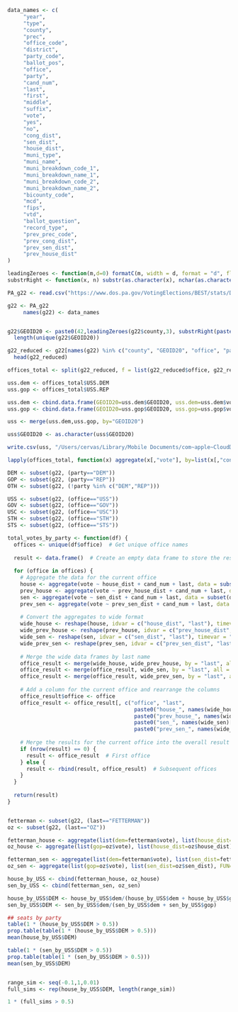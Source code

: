 

```r
data_names <- c(
     "year",
     "type",
     "county",
     "prec",
     "office_code",
     "district",
     "party_code",
     "ballot_pos",
     "office",
     "party",
     "cand_num",
     "last",
     "first",
     "middle",
     "suffix",
     "vote",
     "yes",
     "no",
     "cong_dist",
     "sen_dist",
     "house_dist",
     "muni_type",
     "muni_name",
     "muni_breakdown_code_1",
     "muni_breakdown_name_1",
     "muni_breakdown_code_2",
     "muni_breakdown_name_2",
     "bicounty_code",
     "mcd",
     "fips",
     "vtd",
     "ballot_question",
     "record_type",
     "prev_prec_code",
     "prev_cong_dist",
     "prev_sen_dist",
     "prev_house_dist"
)
```

```r
leadingZeroes <- function(m,d=0) formatC(m, width = d, format = "d", flag = "0")
substrRight <- function(x, n) substr(as.character(x), nchar(as.character(x))-n+1, nchar(as.character(x)))
```

```r
PA_g22 <- read.csv("https://www.dos.pa.gov/VotingElections/BEST/stats/Documents/ElectionReturns_2022_General_PrecinctReturns.txt", header=FALSE, stringsAsFactors=FALSE)
```

```r
g22 <- PA_g22
     names(g22) <- data_names


g22$GEOID20 <- paste0(42,leadingZeroes(g22$county,3), substrRight(paste0("000000",g22$vtd),6))
  length(unique(g22$GEOID20))

g22_reduced <- g22[names(g22) %in% c("county", "GEOID20", "office", "party", "last", "vtd", "cong_dist", "house_dist", "sen_dist", "vote")]
  head(g22_reduced)
```


```r

offices_total <- split(g22_reduced, f = list(g22_reduced$office, g22_reduced$party))

uss.dem <- offices_total$USS.DEM
uss.gop <- offices_total$USS.REP

uss.dem <- cbind.data.frame(GEOID20=uss.dem$GEOID20, uss.dem=uss.dem$vote)
uss.gop <- cbind.data.frame(GEOID20=uss.gop$GEOID20, uss.gop=uss.gop$vote)

uss <- merge(uss.dem,uss.gop, by="GEOID20")

uss$GEOID20 <- as.character(uss$GEOID20)

write.csv(uss, "/Users/cervas/Library/Mobile Documents/com~apple~CloudDocs/Downloads/uss.csv", row.names=F)

lapply(offices_total, function(x) aggregate(x[,"vote"], by=list(x[,"cong_dist"]), FUN=sum))

DEM <- subset(g22, (party=="DEM"))
GOP <- subset(g22, (party=="REP"))
OTH <- subset(g22, (!party %in% c("DEM","REP")))

USS <- subset(g22, (office=="USS"))
GOV <- subset(g22, (office=="GOV"))
USC <- subset(g22, (office=="USC"))
STH <- subset(g22, (office=="STH"))
STS <- subset(g22, (office=="STS"))
```



```r


total_votes_by_party <- function(df) {
  offices <- unique(df$office)  # Get unique office names
  
  result <- data.frame()  # Create an empty data frame to store the results
  
  for (office in offices) {
    # Aggregate the data for the current office
    house <- aggregate(vote ~ house_dist + cand_num + last, data = subset(df, office == office), sum)
    prev_house <- aggregate(vote ~ prev_house_dist + cand_num + last, data = subset(df, office == office), sum)
    sen <- aggregate(vote ~ sen_dist + cand_num + last, data = subset(df, office == office), sum)
    prev_sen <- aggregate(vote ~ prev_sen_dist + cand_num + last, data = subset(df, office == office), sum)
    
    # Convert the aggregates to wide format
    wide_house <- reshape(house, idvar = c("house_dist", "last"), timevar = "cand_num", direction = "wide")
    wide_prev_house <- reshape(prev_house, idvar = c("prev_house_dist", "last"), timevar = "cand_num", direction = "wide")
    wide_sen <- reshape(sen, idvar = c("sen_dist", "last"), timevar = "cand_num", direction = "wide")
    wide_prev_sen <- reshape(prev_sen, idvar = c("prev_sen_dist", "last"), timevar = "cand_num", direction = "wide")
    
    # Merge the wide data frames by last name
    office_result <- merge(wide_house, wide_prev_house, by = "last", all = TRUE)
    office_result <- merge(office_result, wide_sen, by = "last", all = TRUE)
    office_result <- merge(office_result, wide_prev_sen, by = "last", all = TRUE)
    
    # Add a column for the current office and rearrange the columns
    office_result$office <- office
    office_result <- office_result[, c("office", "last", 
                                        paste0("house_", names(wide_house)[-c(1:2)]),
                                        paste0("prev_house_", names(wide_prev_house)[-c(1:2)]),
                                        paste0("sen_", names(wide_sen)[-c(1:2)]),
                                        paste0("prev_sen_", names(wide_prev_sen)[-c(1:2)]))]
    
    # Merge the results for the current office into the overall result
    if (nrow(result) == 0) {
      result <- office_result  # First office
    } else {
      result <- rbind(result, office_result)  # Subsequent offices
    }
  }
  
  return(result)
}



```


```r
fetterman <- subset(g22, (last=="FETTERMAN"))
oz <- subset(g22, (last=="OZ"))

fetterman_house <- aggregate(list(dem=fetterman$vote), list(house_dist=fetterman$house_dist), FUN=sum)
oz_house <- aggregate(list(gop=oz$vote), list(house_dist=oz$house_dist), FUN=sum)

fetterman_sen <- aggregate(list(dem=fetterman$vote), list(sen_dist=fetterman$sen_dist), FUN=sum)
oz_sen <- aggregate(list(gop=oz$vote), list(sen_dist=oz$sen_dist), FUN=sum)

house_by_USS <- cbind(fetterman_house, oz_house)
sen_by_USS <- cbind(fetterman_sen, oz_sen)
```



```r
house_by_USS$DEM <- house_by_USS$dem/(house_by_USS$dem + house_by_USS$gop)
sen_by_USS$DEM <- sen_by_USS$dem/(sen_by_USS$dem + sen_by_USS$gop)

## seats by party
table(1 * (house_by_USS$DEM > 0.5))
prop.table(table(1 * (house_by_USS$DEM > 0.5)))
mean(house_by_USS$DEM)

table(1 * (sen_by_USS$DEM > 0.5))
prop.table(table(1 * (sen_by_USS$DEM > 0.5)))
mean(sen_by_USS$DEM)
```

```r

```



```r
range_sim <- seq(-0.1,1,0.01)
full_sims <- rep(house_by_USS$DEM, length(range_sim))

1 * (full_sims > 0.5)

```

